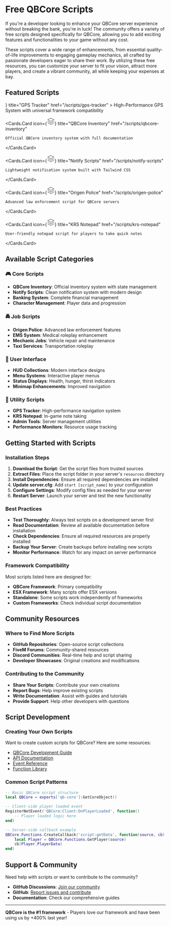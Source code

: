 # Free QBCore Scripts

If you're a developer looking to enhance your QBCore server experience without breaking the bank, you're in luck! The community offers a variety of free scripts designed specifically for QBCore, allowing you to add exciting features and functionalities to your game without any cost.

These scripts cover a wide range of enhancements, from essential quality-of-life improvements to engaging gameplay mechanics, all crafted by passionate developers eager to share their work. By utilizing these free resources, you can customize your server to fit your vision, attract more players, and create a vibrant community, all while keeping your expenses at bay.


## Featured Scripts

<Cards>
  <Cards.Card 
    icon={<svg width="24" height="24" viewBox="0 0 24 24" fill="none" xmlns="http://www.w3.org/2000/svg"><path d="M12 2L2 7L12 12L22 7L12 2Z" stroke="currentColor" strokeWidth="2" strokeLinejoin="round"/><path d="M2 17L12 22L22 17" stroke="currentColor" strokeWidth="2" strokeLinejoin="round"/><path d="M2 12L12 17L22 12" stroke="currentColor" strokeWidth="2" strokeLinejoin="round"/></svg>} 
    title="GPS Tracker" 
    href="/scripts/gps-tracker"
  >
    High-Performance GPS System with universal framework compatibility
  </Cards.Card>
  
  <Cards.Card 
    icon={<svg width="24" height="24" viewBox="0 0 24 24" fill="none" xmlns="http://www.w3.org/2000/svg"><path d="M12 2L2 7L12 12L22 7L12 2Z" stroke="currentColor" strokeWidth="2" strokeLinejoin="round"/><path d="M2 17L12 22L22 17" stroke="currentColor" strokeWidth="2" strokeLinejoin="round"/><path d="M2 12L12 17L22 12" stroke="currentColor" strokeWidth="2" strokeLinejoin="round"/></svg>} 
    title="QBCore Inventory" 
    href="/scripts/qbcore-inventory"
  >
    Official QBCore inventory system with full documentation
  </Cards.Card>
  
  <Cards.Card 
    icon={<svg width="24" height="24" viewBox="0 0 24 24" fill="none" xmlns="http://www.w3.org/2000/svg"><path d="M12 2L2 7L12 12L22 7L12 2Z" stroke="currentColor" strokeWidth="2" strokeLinejoin="round"/><path d="M2 17L12 22L22 17" stroke="currentColor" strokeWidth="2" strokeLinejoin="round"/><path d="M2 12L12 17L22 12" stroke="currentColor" strokeWidth="2" strokeLinejoin="round"/></svg>} 
    title="Notify Scripts" 
    href="/scripts/notify-scripts"
  >
    Lightweight notification system built with Tailwind CSS
  </Cards.Card>
  
  <Cards.Card 
    icon={<svg width="24" height="24" viewBox="0 0 24 24" fill="none" xmlns="http://www.w3.org/2000/svg"><path d="M12 2L2 7L12 12L22 7L12 2Z" stroke="currentColor" strokeWidth="2" strokeLinejoin="round"/><path d="M2 17L12 22L22 17" stroke="currentColor" strokeWidth="2" strokeLinejoin="round"/><path d="M2 12L12 17L22 12" stroke="currentColor" strokeWidth="2" strokeLinejoin="round"/></svg>} 
    title="Origen Police" 
    href="/scripts/origen-police"
  >
    Advanced law enforcement script for QBCore servers
  </Cards.Card>
  
  <Cards.Card 
    icon={<svg width="24" height="24" viewBox="0 0 24 24" fill="none" xmlns="http://www.w3.org/2000/svg"><path d="M12 2L2 7L12 12L22 7L12 2Z" stroke="currentColor" strokeWidth="2" strokeLinejoin="round"/><path d="M2 17L12 22L22 17" stroke="currentColor" strokeWidth="2" strokeLinejoin="round"/><path d="M2 12L12 17L22 12" stroke="currentColor" strokeWidth="2" strokeLinejoin="round"/></svg>} 
    title="KRS Notepad" 
    href="/scripts/krs-notepad"
  >
    User-friendly notepad script for players to take quick notes
  </Cards.Card>
</Cards>

## Available Script Categories

### 🎮 Core Scripts
- **QBCore Inventory**: Official inventory system with state management
- **Notify Scripts**: Clean notification system with modern design
- **Banking System**: Complete financial management
- **Character Management**: Player data and progression

### 🚔 Job Scripts  
- **Origen Police**: Advanced law enforcement features
- **EMS System**: Medical roleplay enhancement
- **Mechanic Jobs**: Vehicle repair and maintenance
- **Taxi Services**: Transportation roleplay

### 🎨 User Interface
- **HUD Collections**: Modern interface designs
- **Menu Systems**: Interactive player menus
- **Status Displays**: Health, hunger, thirst indicators
- **Minimap Enhancements**: Improved navigation

### 🔧 Utility Scripts
- **GPS Tracker**: High-performance navigation system
- **KRS Notepad**: In-game note taking
- **Admin Tools**: Server management utilities
- **Performance Monitors**: Resource usage tracking

## Getting Started with Scripts

### Installation Steps

1. **Download the Script**: Get the script files from trusted sources
2. **Extract Files**: Place the script folder in your server's `resources` directory
3. **Install Dependencies**: Ensure all required dependencies are installed
4. **Update server.cfg**: Add `start [script_name]` to your configuration
5. **Configure Settings**: Modify config files as needed for your server
6. **Restart Server**: Launch your server and test the new functionality

### Best Practices

- **Test Thoroughly**: Always test scripts on a development server first
- **Read Documentation**: Review all available documentation before installation
- **Check Dependencies**: Ensure all required resources are properly installed
- **Backup Your Server**: Create backups before installing new scripts
- **Monitor Performance**: Watch for any impact on server performance

### Framework Compatibility

Most scripts listed here are designed for:
- **QBCore Framework**: Primary compatibility
- **ESX Framework**: Many scripts offer ESX versions
- **Standalone**: Some scripts work independently of frameworks
- **Custom Frameworks**: Check individual script documentation

## Community Resources

### Where to Find More Scripts

- **GitHub Repositories**: Open-source script collections
- **FiveM Forums**: Community-shared resources  
- **Discord Communities**: Real-time help and script sharing
- **Developer Showcases**: Original creations and modifications

### Contributing to the Community

- **Share Your Scripts**: Contribute your own creations
- **Report Bugs**: Help improve existing scripts
- **Write Documentation**: Assist with guides and tutorials
- **Provide Support**: Help other developers with questions

## Script Development

### Creating Your Own Scripts

Want to create custom scripts for QBCore? Here are some resources:

- [QBCore Development Guide](/tutorials/scripting)
- [API Documentation](/docs/core)
- [Event Reference](/docs/core/events)
- [Function Library](/docs/core/functions)

### Common Script Patterns

```lua
-- Basic QBCore script structure
local QBCore = exports['qb-core']:GetCoreObject()

-- Client-side player loaded event
RegisterNetEvent('QBCore:Client:OnPlayerLoaded', function()
    -- Player loaded logic here
end)

-- Server-side callback example
QBCore.Functions.CreateCallback('script:getData', function(source, cb)
    local Player = QBCore.Functions.GetPlayer(source)
    cb(Player.PlayerData)
end)
```

## Support & Community

Need help with scripts or want to contribute to the community?

- **GitHub Discussions**: [Join our community](https://github.com/qbcore-framework/qb-core/discussions)
- **GitHub**: [Report issues and contribute](https://github.com/qbcore-framework)
- **Documentation**: Check our comprehensive guides

---

**QBCore is the #1 framework** - Players love our framework and have been using us by +400% last year!
